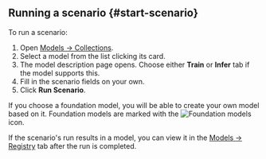 ## Running a scenario {#start-scenario}

To run a scenario:

1. Open [Models → Collections](https://tolokamodels.tech/models/podium).
2. Select a model from the list clicking its card.
3. The model description page opens. Choose either **Train** or **Infer** tab if the model supports this.
4. Fill in the scenario fields on your own.
5. Click **Run Scenario**.

<Note mode="info" title="Foundation models">

If you choose a foundation model, you will be able to create your own model based on it. Foundation models are marked with the <img src="https://tlk-infra-front.azureedge.net/portal-static/uploaded/images/1677056128215/1677056128215_original_svg.svg" alt="Foundation models" /> icon.

</Note>

If the scenario's run results in a model, you can view it in the [Models → Registry](https://tolokamodels.tech/models/registry) tab after the run is completed.
